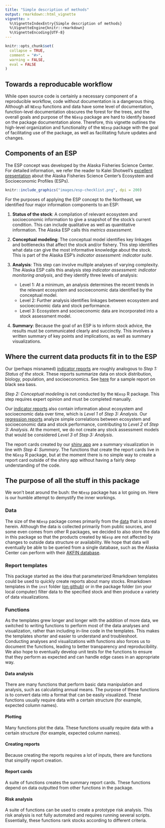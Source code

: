 ```yaml
---
title: "Simple description of methods"
output: rmarkdown::html_vignette
vignette: >
  %\VignetteIndexEntry{Simple description of methods}
  %\VignetteEngine{knitr::rmarkdown}
  %\VignetteEncoding{UTF-8}
---
```


```r
knitr::opts_chunk$set(
  collapse = TRUE,
  comment = "#>",
  warning = FALSE,
  eval = FALSE
)
```

## Towards a reproducable workflow

While open source code is certainly a necessary component of a reproducible workflow, code without documentation is a dangerous thing. Although all `NEesp` functions and data have some level of documentation, function-level documentation obscures the forest for the trees, and the overall goals and purpose of the `NEesp` package are hard to identify based on the package documentation alone. Therefore, this vignette outlines the high-level organization and functionality of the `NEesp` package with the goal of facilitating use of the package, as well as facilitating future updates and changes. 

## Components of an ESP

The ESP concept was developed by the Alaska Fisheries Science Center. For detailed information, we refer the reader to Kalei Shotwell's [excellent presentation](https://www.youtube.com/watch?v=kYi1SAI-Xtk) about the Alaska Fisheries Science Center's Ecosystem and Socioeconomic Profiles (ESPs).

```r
knitr::include_graphics("images/esp-checklist.png", dpi = 200)
```

For the purposes of applying the ESP concept to the Northeast, we identified four major information components to an ESP:

1. **Status of the stock**: A compilation of relevant ecosystem and socioeconomic information to give a snapshot of the stock's current condition. This can include qualitative as well as quantitative information. The Alaska ESP calls this *metrics assessment*.

2. **Conceptual modeling**: The conceptual model identifies key linkages and bottlenecks that affect the stock and/or fishery. This step identifies what data can give the most informative knowledge about the stock. This is part of the Alaska ESP's *indicator assessment: indicator suite*.

3. **Analysis**: This step can involve multiple analyses of varying complexity. The Alaska ESP calls this analysis step *indicator assessment: indicator monitoring analysis*, and they identify three levels of analysis:
    - Level 1: At a minimum, an analysis determines the recent trends in the relevant ecosystem and socioeconomic data identified by the conceptual model. 
    - Level 2: Further analysis identifies linkages between ecosystem and socioeconomic data and stock performance. 
    - Level 3: Ecosystem and socioeconomic data are incorporated into a stock assessment model.

4. **Summary**: Because the goal of an ESP is to inform stock advice, the results must be communicated clearly and succinctly. This involves a written summary of key points and implications, as well as summary visualizations.

## Where the current data products fit in to the ESP

Our (perhaps misnamed) [indicator reports](https://noaa-edab.github.io/NEesp/articles/install-and-use-package.html#indicator-reports-1) are roughly analogous to *Step 1: Status of the stock*. These reports summarize data on stock distribution, biology, population, and socioeconomics. See [here](https://noaa-edab.github.io/ESP_docs/Reports/Black%20sea%20bass/index) for a sample report on black sea bass. 

*Step 2: Conceptual modeling* is not conducted by the `NEesp` R package. This step requires expert opinion and must be completed manually.

Our [indicator reports](https://noaa-edab.github.io/NEesp/articles/install-and-use-package.html#indicator-reports-1) also contain information about ecosystem and socioecnomic data over time, which is *Level 1* of *Step 3: Analysis*. Our [regression reports](https://noaa-edab.github.io/NEesp/articles/install-and-use-package.html#regression-reports-1) analyze simple correlations between ecosystem and socioeconomic data and stock performance, contributing to *Level 2* of *Step 3: Analysis*. At the moment, we do not create any stock assessment models that would be considered *Level 3* of *Step 3: Analysis*. 

The report cards created by our [shiny app](https://github.com/NOAA-EDAB/NEespShiny) are a summary visualization in line with *Step 4: Summary*. The functions that create the report cards live in the `NEesp` R package, but at the moment there is no simple way to create a report card outside of the shiny app without having a fairly deep understanding of the code.

## The purpose of all the stuff in this package

We won't beat around the bush: the `NEesp` package has a lot going on. Here is our humble attempt to demystify the inner workings.

### Data

The size of the `NEesp` package comes primarily from the [data](https://noaa-edab.github.io/NEesp/reference/index.html#section-data) that is stored herein. Although the data is collected primarily from public sources, and some even comes from other R packages, we decided to also store the data in this package so that the products created by `NEesp` are not affected by changes to outside data structure or availability. We hope that data will eventually be able to be queried from a single database, such as the Alaska Center can perform with their [AKFIN database](https://www.fisheries.noaa.gov/inport/organization/AKFIN).

### Report templates

This package started as the idea that parameterized Rmarkdown templates could be used to quickly create reports about many stocks. Rmarkdown templates in the `inst` folder ([on github](https://github.com/NOAA-EDAB/NEesp/tree/dev/inst)) or in the package folder (on your local computer) filter data to the specified stock and then produce a variety of data visualizations. 

### Functions

As the templates grew longer and longer with the addition of more data, we switched to writing functions to perform most of the data analyses and visualization, rather than including in-line code in the templates. This makes the templates shorter and easier to understand and troubleshoot. Conducting analyses and visualizations with functions also forces us to document the functions, leading to better transparency and reproducibility. We also hope to eventually develop unit tests for the functions to ensure that they perform as expected and can handle edge cases in an appropriate way.

#### Data analysis

There are many functions that perform basic data manipulation and analysis, such as calculating annual means. The purpose of these functions is to convert data into a format that can be easily visualized. These functions usually require data with a certain structure (for example, expected column names).

#### Plotting

Many functions plot the data. These functions usually require data with a certain structure (for example, expected column names).

#### Creating reports

Because creating the reports requires a lot of inputs, there are functions that simplify report creation.

#### Report cards

A suite of functions creates the summary report cards. These functions depend on data outputted from other functions in the package.

#### Risk analysis

A suite of functions can be used to create a prototype risk analysis. This risk analysis is not fully automated and requires running several scripts. Essentially, these functions rank stocks according to different criteria.
